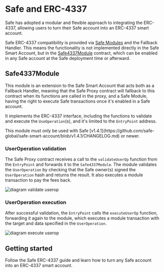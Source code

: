 
# Safe and ERC-4337

Safe has adopted a modular and flexible approach to integrating the ERC-4337, allowing users to turn their Safe account into an ERC-4337 smart account.

Safe ERC-4337 compatibility is provided via [Safe Modules](../glossary.md#safe-module) and the Fallback Handler. This means the functionality is not implemented directly in the Safe Smart Account, but in the [Safe4337Module](https://github.com/safe-global/safe-modules/blob/main/modules/4337/contracts/Safe4337Module.sol) contract, which can be enabled in any Safe account at the Safe deployment time or afterward.

## Safe4337Module

This module is an extension to the Safe Smart Account that acts both as a Fallback Handler, meaning that the Safe Proxy contract will fallback to this contract when its functions are called in the proxy, and a Safe Module, having the right to execute Safe transactions once it's enabled in a Safe account.

It implements the ERC-4337 interface, including the functions to validate and execute the `UseOperation`(s), and it's limited to the `EntryPoint` address.

<Callout type='info' emoji='ℹ️'>
  This module must only be used with Safe [v1.4.1](https://github.com/safe-global/safe-smart-account/blob/v1.4.1/CHANGELOG.md) or newer.
</Callout>

### UserOperation validation

The Safe Proxy contract receives a call to the `validateUserOp` function from the `EntryPoint` and forwards it to the `Safe4337Module`. The module validates the `UserOperation` by checking that the Safe owner(s) signed the `UserOperation` hash and returns the result. It also executes a module transaction to pay the fees back.

![diagram validate userop](../../assets/diagram-4337-validate.png)

### UserOperation execution

After successful validation, the `EntryPoint` calls the `executeUserOp` function, forwarding it again to the module, which executes a module transaction with the target and data specified in the `UserOperation`.

![diagram execute userop](../../assets/diagram-4337-execute.png)

## Getting started

Follow the Safe ERC-4337 guide and learn how to turn any Safe account into an ERC-4337 smart account.
